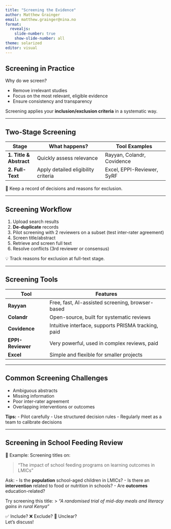 ```yaml
---
title: "Screening the Evidence"
author: Matthew Grainger
email: matthew.grainger@nina.no
format:
  revealjs:
    slide-number: true
    show-slide-number: all
theme: solarized
editor: visual
---
```


## Screening in Practice

Why do we screen?

- Remove irrelevant studies
- Focus on the most relevant, eligible evidence
- Ensure consistency and transparency

Screening applies your **inclusion/exclusion criteria** in a systematic way.

---

## Two-Stage Screening

| Stage | What happens? | Tool Examples |
|-------|----------------|---------------|
| **1. Title & Abstract** | Quickly assess relevance | Rayyan, Colandr, Covidence |
| **2. Full-Text** | Apply detailed eligibility criteria | Excel, EPPI-Reviewer, SyRF |

📝 Keep a record of decisions and reasons for exclusion.

---

## Screening Workflow

1. Upload search results
2. **De-duplicate** records
3. Pilot screening with 2 reviewers on a subset (test inter-rater agreement)
4. Screen title/abstract
5. Retrieve and screen full text
6. Resolve conflicts (3rd reviewer or consensus)

💡 Track reasons for exclusion at full-text stage.

---

## Screening Tools

| Tool | Features |
|------|----------|
| **Rayyan** | Free, fast, AI-assisted screening, browser-based |
| **Colandr** | Open-source, built for systematic reviews |
| **Covidence** | Intuitive interface, supports PRISMA tracking, paid |
| **EPPI-Reviewer** | Very powerful, used in complex reviews, paid |
| **Excel** | Simple and flexible for smaller projects |


---

## Common Screening Challenges

- Ambiguous abstracts  
- Missing information  
- Poor inter-rater agreement  
- Overlapping interventions or outcomes

**Tips:**
- Pilot carefully
- Use structured decision rules
- Regularly meet as a team to calibrate decisions

---

## Screening in School Feeding Review

💬 Example: Screening titles on:

> “The impact of school feeding programs on learning outcomes in LMICs”

Ask:
- Is the **population** school-aged children in LMICs?
- Is there an **intervention** related to food or nutrition in schools?
- Are **outcomes** education-related?

Try screening this title:
> *“A randomised trial of mid-day meals and literacy gains in rural Kenya”*

✅ Include? ❌ Exclude? 🤔 Unclear?  
Let’s discuss!


